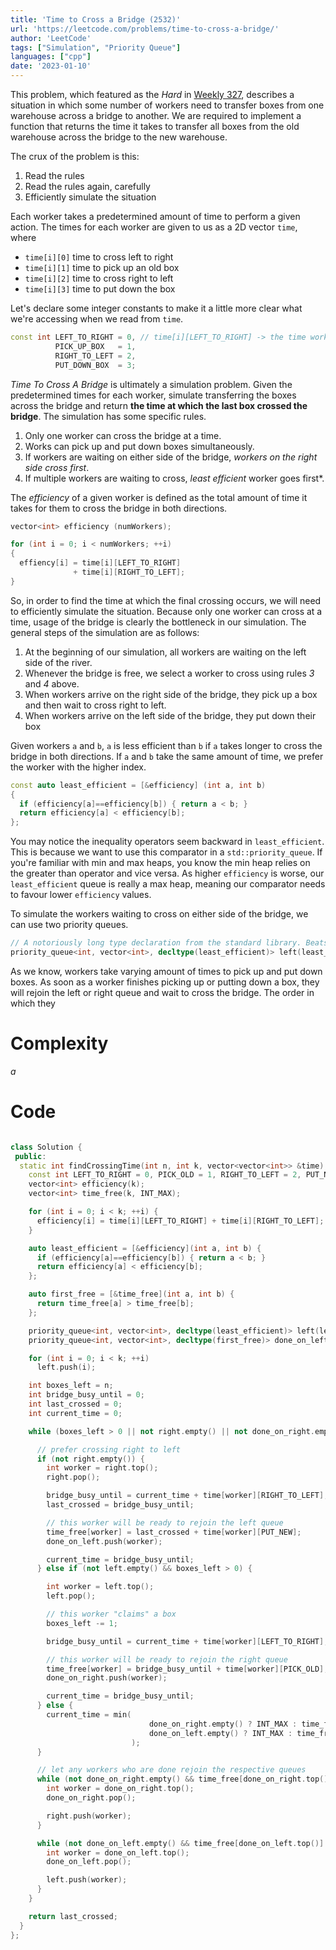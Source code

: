 ```yaml
---
title: 'Time to Cross a Bridge (2532)'
url: 'https://leetcode.com/problems/time-to-cross-a-bridge/'
author: 'LeetCode'
tags: ["Simulation", "Priority Queue"] 
languages: ["cpp"]
date: '2023-01-10'
---
```


This problem, which featured as the *Hard* in [Weekly 327](https://leetcode.com/contest/weekly-contest-327/),
describes a situation in which some number of workers need to transfer boxes from one warehouse across a bridge to another.
We are required to implement a function that returns the time it takes to transfer all boxes from the old warehouse across the bridge
to the new warehouse.

The crux of the problem is this:
  1. Read the rules
  2. Read the rules again, carefully
  3. Efficiently simulate the situation

Each worker takes a predetermined amount of time to perform a given action. The times for each worker
are given to us as a 2D vector `time`, where
+ `time[i][0]` time to cross left to right
+ `time[i][1]` time to pick up an old box
+ `time[i][2]` time to cross right to left
+ `time[i][3]` time to put down the box

Let's declare some integer constants to make it a little more clear what we're accessing when we read from `time`.
```cpp
const int LEFT_TO_RIGHT = 0, // time[i][LEFT_TO_RIGHT] -> the time worker i takes to cross the bridge from left to right...
          PICK_UP_BOX   = 1,
          RIGHT_TO_LEFT = 2,
          PUT_DOWN_BOX  = 3; 
```
*Time To Cross A Bridge* is ultimately a simulation problem. Given the predetermined times for each worker, simulate transferring
the boxes across the bridge and return **the time at which the last box crossed the bridge**. The simulation has some specific rules.
  1. Only one worker can cross the bridge at a time.
  2. Works can pick up and put down boxes simultaneously.
  3. If workers are waiting on either side of the bridge, *workers on the right side cross first*.
  4. If multiple workers are waiting to cross, *least efficient* worker goes first*.

The *efficiency* of a given worker is defined as the total amount of time it takes for them to cross the bridge in both directions.
```cpp
vector<int> efficiency (numWorkers);

for (int i = 0; i < numWorkers; ++i)
{
  effiency[i] = time[i][LEFT_TO_RIGHT]
              + time[i][RIGHT_TO_LEFT];
}
```

So, in order to find the time at which the final crossing occurs, we will need to efficiently simulate the situation.
Because only one worker can cross at a time, usage of the bridge is clearly the bottleneck in our simulation.
The general steps of the simulation are as follows:
1. At the beginning of our simulation, all workers are waiting on the left side of the river.
2. Whenever the bridge is free, we select a worker to cross using rules *3* and *4* above.
3. When workers arrive on the right side of the bridge, they pick up a box and then wait to cross right to left.
4. When workers arrive on the left side of the bridge, they put down their box 

Given workers `a` and `b`, `a` is less efficient than `b` if `a` takes longer to cross the bridge in both directions.
If `a` and `b` take the same amount of time, we prefer the worker with the higher index.
```cpp
const auto least_efficient = [&efficiency] (int a, int b)
{
  if (efficiency[a]==efficiency[b]) { return a < b; }
  return efficiency[a] < efficiency[b];
};
```

You may notice the inequality operators seem backward in `least_efficient`. This is because we want to use this comparator
in a `std::priority_queue`. If you're familiar with min and max heaps, you know the min heap relies on the greater than operator
and vice versa. As higher `efficiency` is worse, our `least_efficient` queue is really a max heap, meaning our comparator needs to favour
lower `efficiency` values.

To simulate the workers waiting to cross on either side of the bridge, we can use two priority queues.

```cpp
// A notoriously long type declaration from the standard library. Beats writing one from scratch!
priority_queue<int, vector<int>, decltype(least_efficient)> left(least_efficient), right(least_efficient);
```

As we know, workers take varying amount of times to pick up and put down boxes. As soon as a worker finishes picking up or putting down a box,
they will rejoin the left or right queue and wait to cross the bridge. The order in which they 

# Complexity
$a$
# Code
```cpp

class Solution {
 public:
  static int findCrossingTime(int n, int k, vector<vector<int>> &time) {
    const int LEFT_TO_RIGHT = 0, PICK_OLD = 1, RIGHT_TO_LEFT = 2, PUT_NEW = 3;
    vector<int> efficiency(k);
    vector<int> time_free(k, INT_MAX);

    for (int i = 0; i < k; ++i) {
      efficiency[i] = time[i][LEFT_TO_RIGHT] + time[i][RIGHT_TO_LEFT];
    }

    auto least_efficient = [&efficiency](int a, int b) {
      if (efficiency[a]==efficiency[b]) { return a < b; }
      return efficiency[a] < efficiency[b];
    };

    auto first_free = [&time_free](int a, int b) {
      return time_free[a] > time_free[b];
    };

    priority_queue<int, vector<int>, decltype(least_efficient)> left(least_efficient), right(least_efficient);
    priority_queue<int, vector<int>, decltype(first_free)> done_on_left(first_free), done_on_right(first_free);

    for (int i = 0; i < k; ++i)
      left.push(i);

    int boxes_left = n;
    int bridge_busy_until = 0;
    int last_crossed = 0;
    int current_time = 0;

    while (boxes_left > 0 || not right.empty() || not done_on_right.empty()) {

      // prefer crossing right to left
      if (not right.empty()) {
        int worker = right.top();
        right.pop();

        bridge_busy_until = current_time + time[worker][RIGHT_TO_LEFT];
        last_crossed = bridge_busy_until;

        // this worker will be ready to rejoin the left queue
        time_free[worker] = last_crossed + time[worker][PUT_NEW];
        done_on_left.push(worker);

        current_time = bridge_busy_until;
      } else if (not left.empty() && boxes_left > 0) {

        int worker = left.top();
        left.pop();

        // this worker "claims" a box
        boxes_left -= 1;

        bridge_busy_until = current_time + time[worker][LEFT_TO_RIGHT];

        // this worker will be ready to rejoin the right queue
        time_free[worker] = bridge_busy_until + time[worker][PICK_OLD];
        done_on_right.push(worker);

        current_time = bridge_busy_until;
      } else {
        current_time = min(
                               done_on_right.empty() ? INT_MAX : time_free[done_on_right.top()],
                               done_on_left.empty() ? INT_MAX : time_free[done_on_left.top()]
                           );
      }

      // let any workers who are done rejoin the respective queues
      while (not done_on_right.empty() && time_free[done_on_right.top()] <= current_time) {
        int worker = done_on_right.top();
        done_on_right.pop();

        right.push(worker);
      }

      while (not done_on_left.empty() && time_free[done_on_left.top()] <= current_time) {
        int worker = done_on_left.top();
        done_on_left.pop();

        left.push(worker);
      }
    }

    return last_crossed;
  }
};
```